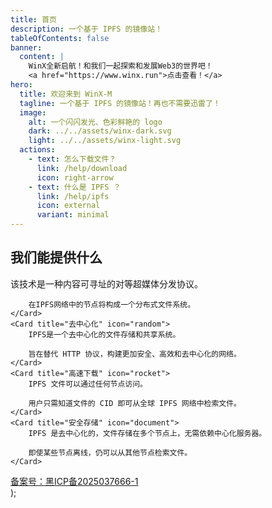 ```yaml
---
title: 首页
description: 一个基于 IPFS 的镜像站！
tableOfContents: false
banner:
  content: |
    WinX全新启航！和我们一起探索和发展Web3的世界吧！
    <a href="https://www.winx.run">点击查看！</a>
hero:
  title: 欢迎来到 WinX-M
  tagline: 一个基于 IPFS 的镜像站！再也不需要迅雷了！
  image:
    alt: 一个闪闪发光、色彩鲜艳的 logo
    dark: ../../assets/winx-dark.svg
    light: ../../assets/winx-light.svg
  actions:
    - text: 怎么下载文件？
      link: /help/download
      icon: right-arrow
    - text: 什么是 IPFS ？
      link: /help/ipfs
      icon: external
      variant: minimal
---
```



## 我们能提供什么

<CardGrid stagger>
	<Card title="全分布式" icon="seti:graphql">
		该技术是一种内容可寻址的对等超媒体分发协议。

		在IPFS网络中的节点将构成一个分布式文件系统。
	</Card>
	<Card title="去中心化" icon="random">
		IPFS是一个去中心化的文件存储和共享系统。

		旨在替代 HTTP 协议，构建更加安全、高效和去中心化的网络。
	</Card>
	<Card title="高速下载" icon="rocket">
		IPFS 文件可以通过任何节点访问。

		用户只需知道文件的 CID 即可从全球 IPFS 网络中检索文件。
	</Card>
	<Card title="安全存储" icon="document">
		IPFS 是去中心化的，文件存储在多个节点上，无需依赖中心化服务器。

		即使某些节点离线，仍可以从其他节点检索文件。
	</Card>
</CardGrid>
  <div className="filing-container">
    <a href="https://beian.miit.gov.cn/" target="_blank" rel="noopener noreferrer" className="filing-link">
        <span className="filing-text">备案号：黑ICP备2025037666-1</span>
    </a>
</div>
);

<style>
    {`
  .filing-container {
    text-align: center;
    padding: 10px 0;
    margin-top: 20px;
    font-size: 12px;
  }

      .filing-link {
        color: #666;
        text-decoration: none;
        transition: color 0.3s ease;
      }

      .filing-link:hover {
        color: #333;
      }

      .filing-text {
        display: inline-block;
      }
`}
</style>

<FilingNotice />